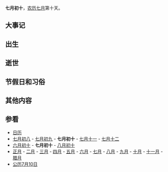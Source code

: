 {{Lunar07Calendar}}
'''七月初十'''，[[农历|农历]][[七月_(农历)|七月]]第十天。

== 大事记 ==

== 出生 ==

== 逝世 ==

== 节假日和习俗 ==

== 其他内容 ==

== 参看 ==
*[[历史上的今天|日历]]
*[[七月初八|七月初八]] - [[七月初九|七月初九]] - '''七月初十''' - [[七月十一|七月十一]] - [[七月十二|七月十二]]
*[[六月初十|六月初十]] - '''七月初十''' - [[八月初十|八月初十]]
*[[正月|正月]] - [[二月_(农历)|二月]] - [[三月_(农历)|三月]] - [[四月_(农历)|四月]] - [[五月_(农历)|五月]] - [[六月_(农历)|六月]] - [[七月_(农历)|七月]] - [[八月_(农历)|八月]] - [[九月_(农历)|九月]] - [[十月_(农历)|十月]] - [[十一月_(农历)|十一月]] - [[腊月|腊月]]
*[[公历|公历]][[7月10日|7月10日]]